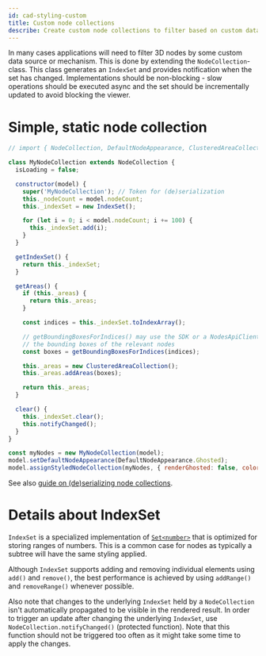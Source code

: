 ```yaml
---
id: cad-styling-custom
title: Custom node collections
describe: Create custom node collections to filter based on custom data sources and mechanisms
---
```



In many cases applications will need to filter 3D nodes by some custom data source or mechanism. This
is done by extending the `NodeCollection`-class. This class generates an `IndexSet` and
provides notification when the set has changed. Implementations should
be non-blocking - slow operations should be executed async and the set should
be incrementally updated to avoid blocking the viewer.

<DemoWrapper name="Cognite3DViewerDemo" />

# Simple, static node collection

```js runnable
// import { NodeCollection, DefaultNodeAppearance, ClusteredAreaCollection } from '@cognite/reveal';

class MyNodeCollection extends NodeCollection {
  isLoading = false;

  constructor(model) {
    super('MyNodeCollection'); // Token for (de)serialization
    this._nodeCount = model.nodeCount;
    this._indexSet = new IndexSet();

    for (let i = 0; i < model.nodeCount; i += 100) {
      this._indexSet.add(i);
    }
  }

  getIndexSet() {
    return this._indexSet;
  }

  getAreas() {
    if (this._areas) {
      return this._areas;
    }

    const indices = this._indexSet.toIndexArray();

    // getBoundingBoxesForIndices() may use the SDK or a NodesApiClient to fetch
    // the bounding boxes of the relevant nodes
    const boxes = getBoundingBoxesForIndices(indices);

    this._areas = new ClusteredAreaCollection();
    this._areas.addAreas(boxes);

    return this._areas;
  }

  clear() {
    this._indexSet.clear();
    this.notifyChanged();
  }
}

const myNodes = new MyNodeCollection(model);
model.setDefaultNodeAppearance(DefaultNodeAppearance.Ghosted);
model.assignStyledNodeCollection(myNodes, { renderGhosted: false, color: [40, 200, 20] } );
```

See also [guide on (de)serializing node collections](cad-save-viewerstate#serializing-and-deserializing-custom-node-colletions).

# Details about IndexSet

`IndexSet` is a specialized implementation of [`Set<number>`](https://developer.mozilla.org/en-US/docs/Web/JavaScript/Reference/Global_Objects/Set)
that is optimized for storing ranges of numbers. This is a common case for nodes as typically a
subtree will have the same styling applied.

Although `IndexSet` supports adding and removing individual elements using `add()` and `remove()`, the best
performance is achieved by using `addRange()` and `removeRange()` whenever possible.

Also note that changes to the underlying `IndexSet` held by a `NodeCollection` isn't automatically propagated
to be visible in the rendered result. In order to trigger an update after changing the underlying `IndexSet`,
use `NodeCollection.notifyChanged()` (protected function). Note that this function should not be triggered too often
as it might take some time to apply the changes.
